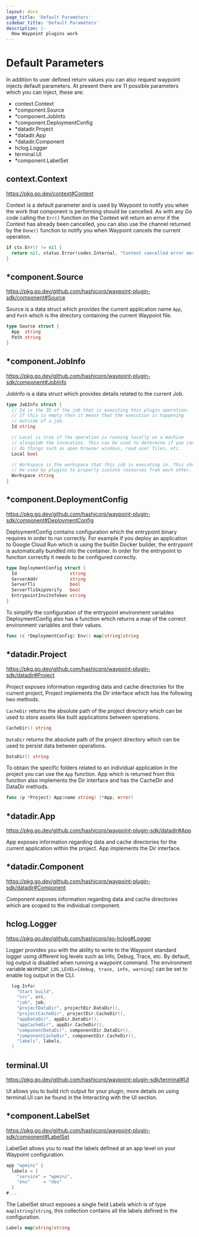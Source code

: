 ```yaml
---
layout: docs
page_title: 'Default Parameters'
sidebar_title: 'Default Parameters'
description: |-
  How Waypoint plugins work
---
```


# Default Parameters

In addition to user defined return values you can also request waypoint injects default parameters.
At present there are 11 possible parameters which you can inject, these are:

- context.Context
- \*component.Source
- \*component.JobInfo
- \*component.DeploymentConfig
- \*datadir.Project
- \*datadir.App
- \*datadir.Component
- hclog.Logger
- terminal.UI
- \*component.LabelSet

## context.Context

https://pkg.go.dev/context#Context

Context is a default parameter and is used by Waypoint to notify you when the work that component is
performing should be cancelled. As with any Go code calling the `Err()` function on the Context will return
an error if the Context has already been cancelled, you can also use the channel returned by the `Done()` function
to notify you when Waypoint cancels the current operation.

```go
if ctx.Err() != nil {
  return nil, status.Error(codes.Internal, "Context cancelled error message")
}
```

## \*component.Source

https://pkg.go.dev/github.com/hashicorp/waypoint-plugin-sdk/component#Source

Source is a data struct which provides the current application name `App`, and `Path` which is the directory
containing the current Waypoint file.

```go
type Source struct {
  App  string
  Path string
}
```

## \*component.JobInfo

https://pkg.go.dev/github.com/hashicorp/waypoint-plugin-sdk/component#JobInfo

JobInfo is a data struct which provides details related to the current Job.

```go
type JobInfo struct {
  // Id is the ID of the job that is executing this plugin operation.
  // If this is empty then it means that the execution is happening
  // outside of a job.
  Id string

  // Local is true if the operation is running locally on a machine
  // alongside the invocation. This can be used to determine if you can
  // do things such as open browser windows, read user files, etc.
  Local bool

  // Workspace is the workspace that this job is executing in. This should
  // be used by plugins to properly isolate resources from each other.
  Workspace string
}
```

## \*component.DeploymentConfig

https://pkg.go.dev/github.com/hashicorp/waypoint-plugin-sdk/component#DeploymentConfig

DeploymentConfig contains configuration which the entrypoint binary requires in order to run correctly.
For example if you deploy an application to Google Cloud Run which is using the builtin Docker builder,
the entrypoint is automatically bundled into the container. In order for the entrypoint to function correctly
it needs to be configured correctly.

```go
type DeploymentConfig struct {
  Id                    string
  ServerAddr            string
  ServerTls             bool
  ServerTlsSkipVerify   bool
  EntrypointInviteToken string
}
```

To simplify the configuration of the entrypoint environment variables DeploymentConfig also has a function which
returns a map of the correct environment variables and their values.

```go
func (c *DeploymentConfig) Env() map[string]string
```

## \*datadir.Project

https://pkg.go.dev/github.com/hashicorp/waypoint-plugin-sdk/datadir#Project

Project exposes information regarding data and cache directories for the current project, Project implements the
Dir interface which has the following two methods.

`CacheDir` returns the absolute path of the project directory which can be used to store assets like built applications
between operations.

```go
CacheDir() string
```

`DataDir` returns the absolute path of the project directory which can be used to persist data between operations.

```go
DataDir() string
```

To obtain the specific folders related to an individual application in the project you can use the `App` function.
App which is returned from this function also implements the Dir interface and has the CacheDir and DataDir methods.

```go
func (p *Project) App(name string) (*App, error)
```

## \*datadir.App

https://pkg.go.dev/github.com/hashicorp/waypoint-plugin-sdk/datadir#App

App exposes information regarding data and cache directories for the current application within the project.
App implements the Dir interface.

## \*datadir.Component

https://pkg.go.dev/github.com/hashicorp/waypoint-plugin-sdk/datadir#Component

Component exposes information regarding data and cache directories which are scoped to the individual component.

## hclog.Logger

https://pkg.go.dev/github.com/hashicorp/go-hclog#Logger

Logger provides you with the ability to write to the Waypoint standard logger using different log levels such as
Info, Debug, Trace, etc. By default, log output is disabled when running a waypoint command. The environment variable
`WAYPOINT_LOG_LEVEL=[debug, trace, info, warning]` can be set to enable log output in the CLI.

```go
  log.Info(
    "Start build",
    "src", src,
    "job", job,
    "projectDataDir", projectDir.DataDir(),
    "projectCacheDir", projectDir.CacheDir(),
    "appDataDir", appDir.DataDir(),
    "appCacheDir", appDir.CacheDir(),
    "componentDataDir", componentDir.DataDir(),
    "componentCacheDir", componentDir.CacheDir(),
    "labels", labels,
  )
```

## terminal.UI

https://pkg.go.dev/github.com/hashicorp/waypoint-plugin-sdk/terminal#UI

UI allows you to build rich output for your plugin, more details on using terminal.UI can be found in the
Interacting with the UI section.

## \*component.LabelSet

https://pkg.go.dev/github.com/hashicorp/waypoint-plugin-sdk/component#LabelSet

LabelSet allows you to read the labels defined at an app level on your Waypoint configuration.

```go
app "wpmini" {
  labels = {
    "service" = "wpmini",
    "env"     = "dev"
  }
#...
```

The LabelSet struct exposes a single field Labels which is of type `map[string]string`, this collection contains
all the labels defined in the configuration.

```go
Labels map[string]string
```
